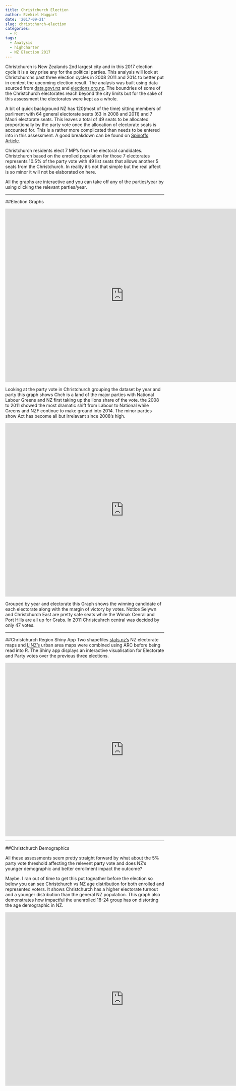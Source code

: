 ```yaml
---
title: Christchurch Election
author: Ezekiel Haggart
date: '2017-09-21'
slug: christchurch-election
categories:
  - R
tags:
  - Analysis
  - highcharter
  - NZ Election 2017
---
```


Christchurch is New Zealands 2nd largest city and in this 2017 election cycle it is a key prise any for the political parties. This analysis will look at Christchurchs past three election cycles in 2008 2011 and 2014 to better put in context the upcoming election result. The analysis was built using data sourced from [data.govt.nz](https://data.govt.nz/)  and [elections.org.nz](http://www.elections.org.nz/research-statistics). The boundries of some of the Christchurch electorates reach beyond the city limits but for the sake of this assessment the electorates were kept as a whole. 


A bit of quick background NZ has 120(most of the time) sitting members of parliment with 64 general electorate seats (63 in 2008 and 2011) and 7 Maori electorate seats.  This leaves a total of 49 seats to be allocated proportionally by the party vote once the allocation of electorate seats is accounted for. This is a rather more complicated than needs to be entered into in this assessment. A good breakdown can be found on [Spinoffs Article](https://thespinoff.co.nz/politics/14-09-2017/mmp-maths-how-party-vote-percentages-become-seats-in-parliament/).


Christchurch residents elect 7 MP's from the electoral candidates. Christchurch based on the enrolled population for those 7 electorates represents 10.5% of the party vote with 49 list seats that allows another 5 seats from the Christchurch. In reality it's not that simple but the real affect is so minor it will not be elaborated on here.


All the graphs are interactive and you can take off any of the parties/year by using clicking the relevant parties/year. 


***


##Election Graphs





<iframe class="chart" src="https://ezekiel.nz/shiny/Widgets/ChchElection/chchelection_chart1.html" width="750"   height="550" style="border: none;"></iframe>




Looking at the party vote in Christchurch grouping the dataset by year and party this graph shows Chch is a land of the major parties with National Labour Greens and NZ first taking up the lions share of the vote. the 2008 to 2011 showed the most dramatic shift from Labour to National while Greens and NZF continue to make ground into 2014. The minor parties show Act has become all but irrelavant since 2008's high.

<div class="embed-responsive embed-responsive-4by3">

  <iframe class="chart" src="https://ezekiel.nz/shiny/Widgets/ChchElection/chchelection_chart3.html" width="750" height="550" style="border: none;"></iframe>

</div>

Grouped by year and electorate this Graph shows the winning candidate of each electorate along with the margin of victory by votes. Notice Selywn and Christchurch East are pretty safe seats while the Wimak Cenral and Port Hills are all up for Grabs. In 2011 Christcuhrch central was decided by only 47 votes.

<hr>


##Christchurch Region Shiny App
Two shapefiles [stats.nz's](stats.govt.nz) NZ electorate maps and [LINZ's](LINZ.govt.nz) urban area maps were combined using ARC before being read into R. The Shiny app displays an interactive visualisation for Electorate and Party votes over the previous three elections. 




<iframe class="chart" src="https://ezekiel-h.shinyapps.io/christchurchelection2/" width="750" height="550" style="border: none;"></iframe>


<hr>


##Christchurch Demographics


All these assessments seem pretty straight forward by what about the 5% party vote threshold affecting the relevent party vote and does NZ's younger demographic and better enrollment impact the outcome?


Maybe. I ran out of time to get this put togeather before the election so below you can see Christchurch vs NZ age distribution for both enrolled and represented voters. It shows Christchurch has a higher electorate turnout and a younger distribution than the general NZ population. This graph also demonstrates how impactful the unenrolled 18-24 group has on distorting the age demographic in NZ.

<div class="embed-responsive embed-responsive-4by3">


<iframe class="chart" src="https://ezekiel.nz/shiny/Widgets/ChchElection/chchelection_chart2.html" width="750" height="550" style="border: none;"></iframe>


</div>
